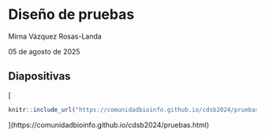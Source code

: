 # Diseño de pruebas

Mirna Vázquez Rosas-Landa

05 de agosto de 2025

## Diapositivas

[
```r
knitr::include_url("https://comunidadbioinfo.github.io/cdsb2024/pruebas.html", height = "380px")
```
](https://comunidadbioinfo.github.io/cdsb2024/pruebas.html)
